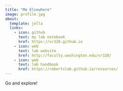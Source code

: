 ```yaml
---
title: "Me Elsewhere"
image: profile.jpg
about:
  template: jolla
  links:
    - icon: github
      text: my lab notebook
      href: https://sr320.github.io
    - icon: web
      text: lab website
      href: http://faculty.washington.edu/sr320/
    - icon: web
      text: lab handbook
      href: https://robertslab.github.io/resources/
---
```


Go and explore!
